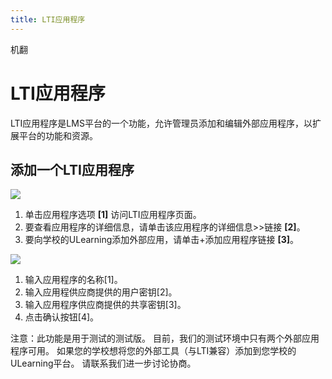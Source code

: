 ```yaml
--- 
title: LTI应用程序
--- 
```


机翻
# LTI应用程序

LTI应用程序是LMS平台的一个功能，允许管理员添加和编辑外部应用程序，以扩展平台的功能和资源。

## 添加一个LTI应用程序

![](/img/ulearning/admin/lti01.png)

1. 单击应用程序选项 **[1]** 访问LTI应用程序页面。
2. 要查看应用程序的详细信息，请单击该应用程序的详细信息>>链接 **[2]**。
3. 要向学校的ULearning添加外部应用，请单击+添加应用程序链接 **[3]**。

![](/img/ulearning/admin/lti02.png)
1. 输入应用程序的名称[1]。 
2. 输入应用程供应商提供的用户密钥[2]。 
3. 输入应用程序供应商提供的共享密钥[3]。 
4. 点击确认按钮[4]。 

注意：此功能是用于测试的测试版。 目前，我们的测试环境中只有两个外部应用程序可用。 如果您的学校想将您的外部工具（与LTI兼容）添加到您学校的ULearning平台。 请联系我们进一步讨论协商。
